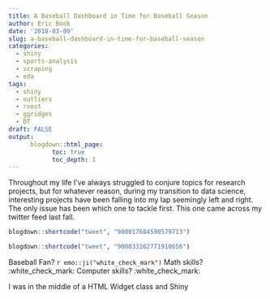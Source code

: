 ```yaml
---
title: A Baseball Dashboard in Time for Baseball Season
author: Eric Book
date: '2018-03-09'
slug: a-baseball-dashboard-in-time-for-baseball-season
categories:
  - shiny
  - sports-analysis
  - scraping
  - eda
tags:
  - shiny
  - outliers
  - rvest
  - ggridges
  - DT
draft: FALSE
output:
      blogdown::html_page:
            toc: true
            toc_depth: 1
---
```



Throughout my life I've always struggled to conjure topics for research projects, but for whatever reason, during my transition to data science, interesting projects have been falling into my lap seemingly left and right. The only issue has been which one to tackle first. This one came across my twitter feed last fall.


``` r
blogdown::shortcode("tweet", "900017684590579713")
```


```r
blogdown::shortcode("tweet", "900033162771910656")
```

Baseball Fan? `r emo::ji("white_check_mark")` Math skills? :white_check_mark: Computer skills? :white_check_mark:

I was in the middle of a HTML Widget class and Shiny